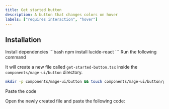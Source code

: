 ```yaml
---
title: Get started button
description: A button that changes colors on hover
labels: ["requires interaction", "hover"]
---
```


<ComponentPreview name="button-get-started-button--docs" />

## Installation

<Steps>
<Step>Install dependencies</Step>
```bash
npm install lucide-react
```
<Step>Run the following command</Step>

It will create a new file called `get-started-button.tsx` inside the `components/mage-ui/button` directory.

```bash
mkdir -p components/mage-ui/button && touch components/mage-ui/button/get-started-button.tsx
```

<Step>Paste the code</Step>

Open the newly created file and paste the following code:

```jsx file=<rootDir>/mage-ui/button/get-started-button.tsx

```

</Steps>
